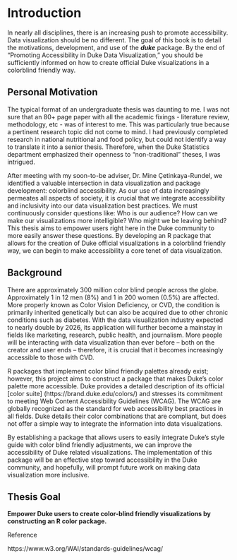 # Introduction

In nearly all disciplines, there is an increasing push to promote accessibility. Data visualization should be no different. The goal of this book is to detail the motivations, development, and use of the ***duke*** package. By the end of "Promoting Accessibility in Duke Data Visualization," you should be sufficiently informed on how to create official Duke visualizations in a colorblind friendly way.

## Personal Motivation

The typical format of an undergraduate thesis was daunting to me. I was not sure that an 80+ page paper with all the academic fixings - literature review, methodology, etc - was of interest to me. This was particularly true because a pertinent research topic did not come to mind. I had previously completed research in national nutritional and food policy, but could not identify a way to translate it into a senior thesis. Therefore, when the Duke Statistics department emphasized their openness to "non-traditional" theses, I was intrigued.

After meeting with my soon-to-be adviser, Dr. Mine Çetinkaya-Rundel, we identified a valuable intersection in data visualization and package development: colorblind accessibility. As our use of data increasingly permeates all aspects of society, it is crucial that we integrate accessibility and inclusivity into our data visualization best practices. We must continuously consider questions like: Who is our audience? How can we make our visualizations more intelligible? Who might we be leaving behind? This thesis aims to empower users right here in the Duke community to more easily answer these questions. By developing an R package that allows for the creation of Duke official visualizations in a colorblind friendly way, we can begin to make accessibility a core tenet of data visualization.

## Background

There are approximately 300 million color blind people across the globe. Approximately 1 in 12 men (8%) and 1 in 200 women (0.5%) are affected. More properly known as Color Vision Deficiency, or CVD, the condition is primarily inherited genetically but can also be acquired due to other chronic conditions such as diabetes. With the data visualization industry expected to nearly double by 2026, its application will further become a mainstay in fields like marketing, research, public health, and journalism. More people will be interacting with data visualization than ever before -- both on the creator and user ends -- therefore, it is crucial that it becomes increasingly accessible to those with CVD.

R packages that implement color blind friendly palettes already exist; however, this project aims to construct a package that makes Duke's color palette more accessible. Duke provides a detailed description of its official \[color suite\] (https://brand.duke.edu/colors/) and stresses its commitment to meeting Web Content Accessibility Guidelines (WCAG). The WCAG are globally recognized as the standard for web accessibility best practices in all fields. Duke details their color combinations that are compliant, but does not offer a simple way to integrate the information into data visualizations.

By establishing a package that allows users to easily integrate Duke's style guide with color blind friendly adjustments, we can improve the accessibility of Duke related visualizations. The implementation of this package will be an effective step toward accessibility in the Duke community, and hopefully, will prompt future work on making data visualization more inclusive.

## Thesis Goal

**Empower Duke users to create color-blind friendly visualizations by constructing an R color package.**

Reference

https://www.w3.org/WAI/standards-guidelines/wcag/
